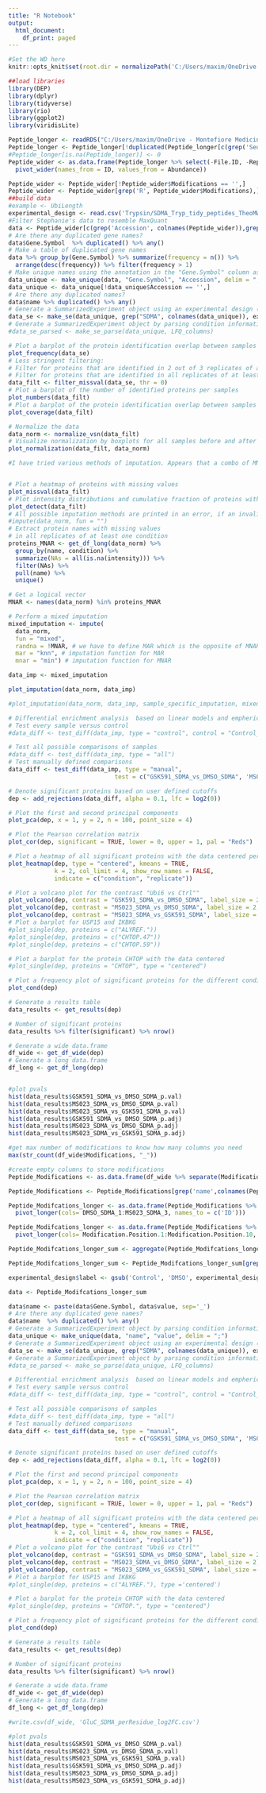 ```yaml
---
title: "R Notebook"
output:
  html_document:
    df_print: paged
---
```

```r
#Set the WD here
knitr::opts_knit$set(root.dir = normalizePath('C:/Users/maxim/OneDrive - Montefiore Medicine/Shechter/Processed_Data/'))
```

```r
##load libraries
library(DEP)
library(dplyr)
library(tidyverse)
library(rio)
library(ggplot2)
library(viridisLite)

Peptide_longer <- readRDS("C:/Users/maxim/OneDrive - Montefiore Medicine/Shechter/Processed_Data/GluC_02/SDMA_tidy_TheoMW_03.RDS")
Peptide_longer <- Peptide_longer[!duplicated(Peptide_longer[c(grep('Sequence', colnames(Peptide_longer)), grep('Theo.MHplus.in.Da', colnames(Peptide_longer)), grep('ID', colnames(Peptide_longer)))]),]
#Peptide_longer[is.na(Peptide_longer)] <- 0
Peptide_wider <- as.data.frame(Peptide_longer %>% select(-File.ID, -Replicate, -Inhibitor, -IP) %>%
  pivot_wider(names_from = ID, values_from = Abundance))

Peptide_wider <- Peptide_wider[!Peptide_wider$Modifications == '',]
Peptide_wider <- Peptide_wider[grep('R', Peptide_wider$Modifications),]
##build data
#example <- UbiLength
experimental_design <- read.csv('Trypsin/SDMA_Tryp_tidy_peptides_TheoMW_ExpDesign.csv', header =T)
#Filter Stephanie's data to resemble MaxQuant
data <- Peptide_wider[c(grep('Accession', colnames(Peptide_wider)),grep('Accession', colnames(Peptide_wider)),grep('Description', colnames(Peptide_wider)),grep('Gene.Symbol', colnames(Peptide_wider)),grep('Sequence', colnames(Peptide_wider)),grep('Begin.Pos', colnames(Peptide_wider)),grep('End.Pos', colnames(Peptide_wider)),grep('Modifications', colnames(Peptide_wider)), grep('Control_SDMA_1', colnames(Peptide_wider)):grep('MS023_SDMA_3', colnames(Peptide_wider)))]
# Are there any duplicated gene names?
data$Gene.Symbol  %>% duplicated() %>% any()
# Make a table of duplicated gene names
data %>% group_by(Gene.Symbol) %>% summarize(frequency = n()) %>% 
  arrange(desc(frequency)) %>% filter(frequency > 1)
# Make unique names using the annotation in the "Gene.Symbol" column as primary names and the annotation in "Accession" as name for those that do not have an gene name.
data_unique <- make_unique(data, "Gene.Symbol", "Accession", delim = ";")
data_unique <- data_unique[!data_unique$Accession == '',]
# Are there any duplicated names?
data$name %>% duplicated() %>% any()
# Generate a SummarizedExperiment object using an experimental design (LFQ=Abundance)
data_se <- make_se(data_unique, grep("SDMA", colnames(data_unique)), experimental_design)
# Generate a SummarizedExperiment object by parsing condition information from the column names
#data_se_parsed <- make_se_parse(data_unique, LFQ_columns)
```

```r
# Plot a barplot of the protein identification overlap between samples
plot_frequency(data_se)
# Less stringent filtering:
# Filter for proteins that are identified in 2 out of 3 replicates of at least one condition#data_filt <- filter_missval(data_se, thr = 1)
# Filter for proteins that are identified in all replicates of at least one condition
data_filt <- filter_missval(data_se, thr = 0)
# Plot a barplot of the number of identified proteins per samples
plot_numbers(data_filt)
# Plot a barplot of the protein identification overlap between samples
plot_coverage(data_filt)
```

```r
# Normalize the data
data_norm <- normalize_vsn(data_filt)
# Visualize normalization by boxplots for all samples before and after normalization
plot_normalization(data_filt, data_norm)
```



```r
#I have tried various methods of imputation. Appears that a combo of MNAR and MAR rowise to compare proteins between conditions with an imputation of the minimum value for those that are missing makes the most sense.


# Plot a heatmap of proteins with missing values
plot_missval(data_filt)
# Plot intensity distributions and cumulative fraction of proteins with and without missing values
plot_detect(data_filt)
# All possible imputation methods are printed in an error, if an invalid function name is given.
#impute(data_norm, fun = "")
# Extract protein names with missing values 
# in all replicates of at least one condition
proteins_MNAR <- get_df_long(data_norm) %>%
  group_by(name, condition) %>%
  summarize(NAs = all(is.na(intensity))) %>% 
  filter(NAs) %>% 
  pull(name) %>% 
  unique()

# Get a logical vector
MNAR <- names(data_norm) %in% proteins_MNAR

# Perform a mixed imputation
mixed_imputation <- impute(
  data_norm, 
  fun = "mixed",
  randna = !MNAR, # we have to define MAR which is the opposite of MNAR
  mar = "knn", # imputation function for MAR
  mnar = "min") # imputation function for MNAR

data_imp <- mixed_imputation

plot_imputation(data_norm, data_imp)

#plot_imputation(data_norm, data_imp, sample_specific_imputation, mixed_imputation)
```

```r
# Differential enrichment analysis  based on linear models and empherical Bayes statistics
# Test every sample versus control
#data_diff <- test_diff(data_imp, type = "control", control = "Control_SDMA")

# Test all possible comparisons of samples
#data_diff <- test_diff(data_imp, type = "all")
# Test manually defined comparisons
data_diff <- test_diff(data_imp, type = "manual", 
                              test = c("GSK591_SDMA_vs_DMSO_SDMA", 'MS023_SDMA_vs_DMSO_SDMA', 'MS023_SDMA_vs_GSK591_SDMA'))

# Denote significant proteins based on user defined cutoffs
dep <- add_rejections(data_diff, alpha = 0.1, lfc = log2(0))

# Plot the first and second principal components
plot_pca(dep, x = 1, y = 2, n = 100, point_size = 4)

# Plot the Pearson correlation matrix
plot_cor(dep, significant = TRUE, lower = 0, upper = 1, pal = "Reds")

# Plot a heatmap of all significant proteins with the data centered per protein
plot_heatmap(dep, type = "centered", kmeans = TRUE, 
             k = 2, col_limit = 4, show_row_names = FALSE,
             indicate = c("condition", "replicate"))

```

```r
# Plot a volcano plot for the contrast "Ubi6 vs Ctrl""
plot_volcano(dep, contrast = "GSK591_SDMA_vs_DMSO_SDMA", label_size = 2, add_names = TRUE)
plot_volcano(dep, contrast = "MS023_SDMA_vs_DMSO_SDMA", label_size = 2, add_names = TRUE)
plot_volcano(dep, contrast = "MS023_SDMA_vs_GSK591_SDMA", label_size = 2, add_names = TRUE)
# Plot a barplot for USP15 and IKBKG
#plot_single(dep, proteins = c("ALYREF."))
#plot_single(dep, proteins = c("CHTOP.47"))
#plot_single(dep, proteins = c("CHTOP.59"))

# Plot a barplot for the protein CHTOP with the data centered
#plot_single(dep, proteins = "CHTOP", type = "centered")

# Plot a frequency plot of significant proteins for the different conditions
plot_cond(dep)
```

```r
# Generate a results table
data_results <- get_results(dep)

# Number of significant proteins
data_results %>% filter(significant) %>% nrow()

# Generate a wide data.frame
df_wide <- get_df_wide(dep)
# Generate a long data.frame
df_long <- get_df_long(dep)


#plot pvals
hist(data_results$GSK591_SDMA_vs_DMSO_SDMA_p.val)
hist(data_results$MS023_SDMA_vs_DMSO_SDMA_p.val)
hist(data_results$MS023_SDMA_vs_GSK591_SDMA_p.val)
hist(data_results$GSK591_SDMA_vs_DMSO_SDMA_p.adj)
hist(data_results$MS023_SDMA_vs_DMSO_SDMA_p.adj)
hist(data_results$MS023_SDMA_vs_GSK591_SDMA_p.adj)


```

```r

#get max number of modifications to know how many columns you need
max(str_count(df_wide$Modifications, "_"))

#create empty columns to store modifications
Peptide_Modifications <- as.data.frame(df_wide %>% separate(Modifications, c('Modification.Position.1','Modification.Position.2', 'Modification.Position.3', 'Modification.Position.4', 'Modification.Position.5', 'Modification.Position.6', 'Modification.Position.7', 'Modification.Position.8', 'Modification.Position.9', 'Modification.Position.10'), sep = '_', extra = 'merge', fill = 'right'))

Peptide_Modifications <- Peptide_Modifications[grep('name',colnames(Peptide_Modifications)):grep('Modification.Position.10',colnames(Peptide_Modifications))]

Peptide_Modifcations_longer <- as.data.frame(Peptide_Modifications %>% select(-name) %>%
  pivot_longer(cols= DMSO_SDMA_1:MS023_SDMA_3, names_to = c('ID')))

Peptide_Modifcations_longer <- as.data.frame(Peptide_Modifications %>%
  pivot_longer(cols= Modification.Position.1:Modification.Position.10, names_to = c('Modification')))

Peptide_Modifcations_longer_sum <- aggregate(Peptide_Modifcations_longer[grep('DMSO_SDMA_1', colnames(Peptide_Modifcations_longer)):grep('MS023_SDMA_3', colnames(Peptide_Modifcations_longer))], by=list(Gene.Symbol = Peptide_Modifcations_longer$Gene.Symbol, Description = Peptide_Modifcations_longer$Description, Accession = Peptide_Modifcations_longer$Accession, value = Peptide_Modifcations_longer$value), FUN=sum)

Peptide_Modifcations_longer_sum <- Peptide_Modifcations_longer_sum[grep('R', Peptide_Modifcations_longer_sum$value),]
```

```r
experimental_design$label <- gsub('Control', 'DMSO', experimental_design$label)

data <- Peptide_Modifcations_longer_sum

data$name <- paste(data$Gene.Symbol, data$value, sep='_')
# Are there any duplicated gene names?
data$name  %>% duplicated() %>% any()
# Generate a SummarizedExperiment object by parsing condition information from the column names
data_unique <- make_unique(data, "name", "value", delim = ";")
# Generate a SummarizedExperiment object using an experimental design (LFQ=Abundance)
data_se <- make_se(data_unique, grep("SDMA", colnames(data_unique)), experimental_design)
# Generate a SummarizedExperiment object by parsing condition information from the column names
#data_se_parsed <- make_se_parse(data_unique, LFQ_columns)
```


```r
# Differential enrichment analysis  based on linear models and empherical Bayes statistics
# Test every sample versus control
#data_diff <- test_diff(data_imp, type = "control", control = "Control_SDMA")

# Test all possible comparisons of samples
#data_diff <- test_diff(data_imp, type = "all")
# Test manually defined comparisons
data_diff <- test_diff(data_se, type = "manual", 
                              test = c("GSK591_SDMA_vs_DMSO_SDMA", 'MS023_SDMA_vs_DMSO_SDMA', 'MS023_SDMA_vs_GSK591_SDMA'))

# Denote significant proteins based on user defined cutoffs
dep <- add_rejections(data_diff, alpha = 0.1, lfc = log2(0))

# Plot the first and second principal components
plot_pca(dep, x = 1, y = 2, n = 100, point_size = 4)

# Plot the Pearson correlation matrix
plot_cor(dep, significant = TRUE, lower = 0, upper = 1, pal = "Reds")

# Plot a heatmap of all significant proteins with the data centered per protein
plot_heatmap(dep, type = "centered", kmeans = TRUE, 
             k = 2, col_limit = 4, show_row_names = FALSE,
             indicate = c("condition", "replicate"))
# Plot a volcano plot for the contrast "Ubi6 vs Ctrl""
plot_volcano(dep, contrast = "GSK591_SDMA_vs_DMSO_SDMA", label_size = 2, add_names = TRUE)
plot_volcano(dep, contrast = "MS023_SDMA_vs_DMSO_SDMA", label_size = 2, add_names = TRUE)
plot_volcano(dep, contrast = "MS023_SDMA_vs_GSK591_SDMA", label_size = 2, add_names = TRUE)
# Plot a barplot for USP15 and IKBKG
#plot_single(dep, proteins = c("ALYREF."), type ='centered')

# Plot a barplot for the protein CHTOP with the data centered
#plot_single(dep, proteins = "CHTOP.", type = "centered")

# Plot a frequency plot of significant proteins for the different conditions
plot_cond(dep)
```


```r
# Generate a results table
data_results <- get_results(dep)

# Number of significant proteins
data_results %>% filter(significant) %>% nrow()

# Generate a wide data.frame
df_wide <- get_df_wide(dep)
# Generate a long data.frame
df_long <- get_df_long(dep)

#write.csv(df_wide, 'GluC_SDMA_perResidue_log2FC.csv')

#plot pvals
hist(data_results$GSK591_SDMA_vs_DMSO_SDMA_p.val)
hist(data_results$MS023_SDMA_vs_DMSO_SDMA_p.val)
hist(data_results$MS023_SDMA_vs_GSK591_SDMA_p.val)
hist(data_results$GSK591_SDMA_vs_DMSO_SDMA_p.adj)
hist(data_results$MS023_SDMA_vs_DMSO_SDMA_p.adj)
hist(data_results$MS023_SDMA_vs_GSK591_SDMA_p.adj)


```